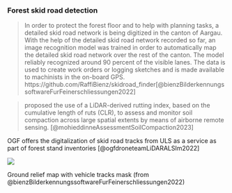 
### Forest skid road detection

> In order to protect the forest floor and to help with planning tasks, a detailed skid road network is being digitized in the canton of Aargau. With the help of the detailed skid road network recorded so far, an image recognition model was trained in order to automatically map the detailed skid road network over the rest of the canton. The model reliably recognized around 90 percent of the visible lanes. The data is used to create work orders or logging sketches and is made available to machinists in the on-board GPS. 
> https://github.com/RaffiBienz/skidroad_finder[@bienzBilderkennungssoftwareFurFeinerschliessungen2022]



> proposed the use of a LiDAR-derived rutting index, based on the cumulative length of ruts (CLR), to assess and monitor soil compaction across large spatial extents by means of airborne remote sensing. [@mohieddinneAssessmentSoilCompaction2023]

OGF offers the digitalization of skid road tracks from ULS as a service as part of forest stand inventories [@ogfdroneteamLiDARALSIm2022]

::: {#fig-skid-road-detection}
![](https://www.waldwissen.net/assets/_processed_/0/2/csm_wsl_rueckegassen_Fahrspurenmaske_4ddf84d764.webp)

Ground relief map with vehicle tracks mask (from @bienzBilderkennungssoftwareFurFeinerschliessungen2022)
:::